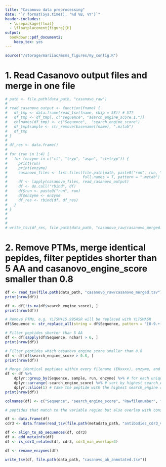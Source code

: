 ```yaml
---
title: "Casanovo data preprocessing"
date: "`r format(Sys.time(), '%d %B, %Y')`"
header-includes:
  - \usepackage{float}
  - \floatplacement{figure}{H}
output: 
  bookdown::pdf_document2:
    keep_tex: yes
---
```


```r
source("/storage/mariiac/msms_figures/my_config.R")
```

# 1. Read Casanovo output files and merge in one file 

```r

# path <- file.path(data_path, "casanovo_raw")
# 
# read_casanovo_output <- function(fname) {
#   df_tmp <- data.frame(read_tsv(fname, skip = 58)) # 57?
#   df_tmp <- df_tmp[, c("sequence", "search_engine_score.1.")]
#   colnames(df_tmp) <- c("Sequence",  "search_engine_score")
#   df_tmp$sample <- str_remove(basename(fname), ".mztab")
#   df_tmp
# }
# 
# df_res <- data.frame()
# 
# for (run in 1:4) {
#   for (enzyme in c("ct", "tryp", "aspn", "ct+tryp")) {
#     print(run)
#     print(enzyme)
#     casanovo_files <- list.files(file.path(path, paste0("run", run, "_", enzyme)),
#                                  full.names = T, pattern = ".mztab")
#     df <- lapply(casanovo_files, read_casanovo_output)
#     df <- do.call("rbind", df)
#     df$run <- paste0("run", run)
#     df$enzyme <- enzyme
#     df_res <- rbind(df, df_res)
#   }
# }
# 
# 
# 
# write_tsv(df_res, file.path(data_path, "casanovo_raw/casanovo_merged.tsv"))
```

# 2. Remove PTMs, merge identical pepides, filter peptides shorter than 5 AA and casanovo_engine_score smaller than 0.8

```r
df <- read_tsv(file.path(data_path, "casanovo_raw/casanovo_merged.tsv"))
print(nrow(df))

df <- df[!is.na(df$search_engine_score), ]
print(nrow(df))

# Remove PTMs, e.g. YLTSM+15.995ASR will be replaced with YLTSMASR
df$Sequence <- str_replace_all(string = df$Sequence, pattern = "[0-9.+-]", replacement = "")

# Filter peptides shorter than 5 AA
df <- df[sapply(df$Sequence, nchar) > 6, ]
print(nrow(df))

# Filter peptides which casanovo_engine_score smaller than 0.8
df <- df[df$search_engine_score > 0.8, ]
print(nrow(df))

# Merge identical peptides within every filename (EHxxxx), enzyme, and run. Keep the highest search_engine_score for merged peptides
df <- df %>%
    dplyr::group_by(Sequence, sample, run, enzyme) %>% # for each unique peptide in a filename, run, and enzyme
    dplyr::arrange(-search_engine_score) %>% # sort by highest search_engine score
    dplyr::slice(1) # take the peptide with the highest search_engine score
print(nrow(df))

colnames(df) <- c("Sequence", "search_engine_score", "Rawfilenumber", "run", "Protease")

# peptides that match to the variable region but also overlap with constant

df <- data.frame(df)
cdr3 <- data.frame(read_tsv(file.path(metadata_path, "antibodies_cdr3_variable_full.tsv")))

df <- align_to_ab_sequences(df, cdr3)
df <- add_metainfo(df)
df <- is_cdr3_related(df, cdr3, cdr3_min_overlap=3)

df <- rename_enzymes(df) 

write_tsv(df, file.path(data_path, "casanovo_ab_annotated.tsv"))
```





